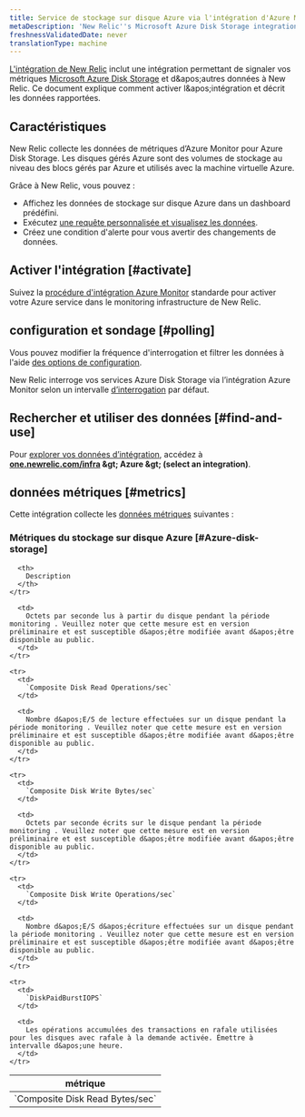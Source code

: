 ```yaml
---
title: Service de stockage sur disque Azure via l'intégration d'Azure Monitor
metaDescription: 'New Relic''s Microsoft Azure Disk Storage integration: what data it reports and how to enable it.'
freshnessValidatedDate: never
translationType: machine
---
```


[L&apos;intégration de New Relic](/docs/infrastructure/introduction-infra-monitoring) inclut une intégration permettant de signaler vos métriques [Microsoft Azure Disk Storage](https://azure.microsoft.com/en-us/products/storage/disks/) et d&amp;apos;autres données à New Relic. Ce document explique comment activer l&amp;apos;intégration et décrit les données rapportées.

## Caractéristiques

New Relic collecte les données de métriques d’Azure Monitor pour Azure Disk Storage. Les disques gérés Azure sont des volumes de stockage au niveau des blocs gérés par Azure et utilisés avec la machine virtuelle Azure.

Grâce à New Relic, vous pouvez :

* Affichez les données de stockage sur disque Azure dans un dashboard prédéfini.
* Exécutez [une requête personnalisée et visualisez les données](/docs/infrastructure/integrations-getting-started/getting-started/use-integration-data-new-relic-insights).
* Créez une condition d&apos;alerte pour vous avertir des changements de données.

## Activer l&apos;intégration [#activate]

Suivez la [procédure d&apos;intégration Azure Monitor](/docs/infrastructure/microsoft-azure-integrations/azure-integrations-list/azure-monitor) standarde pour activer votre Azure service dans le monitoring infrastructure de New Relic.

## configuration et sondage [#polling]

Vous pouvez modifier la fréquence d&apos;interrogation et filtrer les données à l&apos;aide [des options de configuration](/docs/infrastructure/microsoft-azure-integrations/azure-integrations-list/azure-monitor/#settings).

New Relic interroge vos services Azure Disk Storage via l’intégration Azure Monitor selon un intervalle [d’interrogation](/docs/infrastructure/microsoft-azure-integrations/azure-integrations-list/azure-monitor/#settings) par défaut.

## Rechercher et utiliser des données [#find-and-use]

Pour [explorer vos données d’intégration](/docs/infrastructure/integrations/find-use-infrastructure-integration-data), accédez à <DNT>**[one.newrelic.com/infra](https://one.newrelic.com/infra) &amp;gt; Azure &amp;gt; (select an integration)**</DNT>.

## données métriques [#metrics]

Cette intégration collecte les [données métriques](/docs/infrastructure/integrations-getting-started/getting-started/understand-integration-data-data-types#metric) suivantes :

### Métriques du stockage sur disque Azure [#Azure-disk-storage]

<table>
  <thead>
    <tr>
      <th style={{ width: "300px" }}>
        métrique
      </th>

      <th>
        Description
      </th>
    </tr>
  </thead>

  <tbody>
    <tr>
      <td>
        `Composite Disk Read Bytes/sec`
      </td>

      <td>
        Octets par seconde lus à partir du disque pendant la période monitoring . Veuillez noter que cette mesure est en version préliminaire et est susceptible d&apos;être modifiée avant d&apos;être disponible au public.
      </td>
    </tr>

    <tr>
      <td>
        `Composite Disk Read Operations/sec`
      </td>

      <td>
        Nombre d&apos;E/S de lecture effectuées sur un disque pendant la période monitoring . Veuillez noter que cette mesure est en version préliminaire et est susceptible d&apos;être modifiée avant d&apos;être disponible au public.
      </td>
    </tr>

    <tr>
      <td>
        `Composite Disk Write Bytes/sec`
      </td>

      <td>
        Octets par seconde écrits sur le disque pendant la période monitoring . Veuillez noter que cette mesure est en version préliminaire et est susceptible d&apos;être modifiée avant d&apos;être disponible au public.
      </td>
    </tr>

    <tr>
      <td>
        `Composite Disk Write Operations/sec`
      </td>

      <td>
        Nombre d&apos;E/S d&apos;écriture effectuées sur un disque pendant la période monitoring . Veuillez noter que cette mesure est en version préliminaire et est susceptible d&apos;être modifiée avant d&apos;être disponible au public.
      </td>
    </tr>

    <tr>
      <td>
        `DiskPaidBurstIOPS`
      </td>

      <td>
        Les opérations accumulées des transactions en rafale utilisées pour les disques avec rafale à la demande activée. Émettre à intervalle d&apos;une heure.
      </td>
    </tr>
  </tbody>
</table>